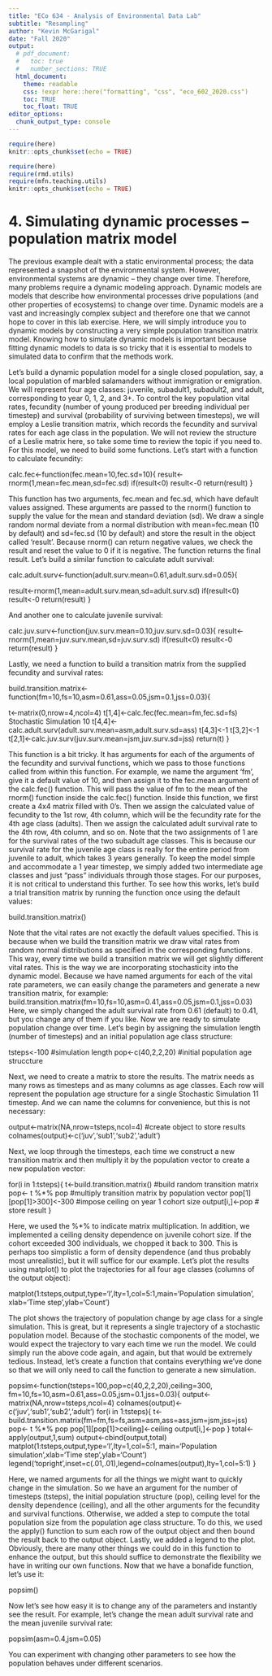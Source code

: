 ```yaml
---
title: "ECo 634 - Analysis of Environmental Data Lab"
subtitle: "Resampling"
author: "Kevin McGarigal"
date: "Fall 2020"
output:
  # pdf_document:
  #   toc: true
  #   number_sections: TRUE
  html_document:
    theme: readable
    css: !expr here::here("formatting", "css", "eco_602_2020.css")
    toc: TRUE
    toc_float: TRUE
editor_options: 
  chunk_output_type: console
---
```


```r
require(here)
knitr::opts_chunk$set(echo = TRUE)

require(here)
require(rmd.utils)
require(mfn.teaching.utils)
knitr::opts_chunk$set(echo = TRUE)
```


# 4. Simulating dynamic processes – population matrix model

The previous example dealt with a static environmental process; the data represented a snapshot of
the environmental system. However, environmental systems are dynamic – they change over time.
Therefore, many problems require a dynamic modeling approach. Dynamic models are models that
describe how environmental processes drive populations (and other properties of ecosystems) to
change over time. Dynamic models are a vast and increasingly complex subject and therefore one
that we cannot hope to cover in this lab exercise. Here, we will simply introduce you to dynamic
models by constructing a very simple population transition matrix model. Knowing how to simulate
dynamic models is important because fitting dynamic models to data is so tricky that it is essential to
models to simulated data to confirm that the methods work.

Let’s build a dynamic population model for a single closed population, say, a local population of
marbled salamanders without immigration or emigration. We will represent four age classes: juvenile,
subadult1, subadult2, and adult, corresponding to year 0, 1, 2, and 3+. To control the key population
vital rates, fecundity (number of young produced per breeding individual per timestep) and survival
(probability of surviving between timesteps), we will employ a Leslie transition matrix, which records
the fecundity and survival rates for each age class in the population. We will not review the structure
of a Leslie matrix here, so take some time to review the topic if you need to.
For this model, we need to build some functions. Let’s start with a function to calculate fecundity:


calc.fec<-function(fec.mean=10,fec.sd=10){
result<-rnorm(1,mean=fec.mean,sd=fec.sd)
if(result<0) result<-0
return(result)
}

This function has two arguments, fec.mean and fec.sd, which have default values assigned. These
arguments are passed to the rnorm() function to supply the value for the mean and standard
deviation (sd). We draw a single random normal deviate from a normal distribution with
mean=fec.mean (10 by default) and sd=fec.sd (10 by default) and store the result in the object called
‘result’. Because rnorm() can return negative values, we check the result and reset the value to 0 if it
is negative. The function returns the final result.
Let’s build a similar function to calculate adult survival:


calc.adult.surv<-function(adult.surv.mean=0.61,adult.surv.sd=0.05){

result<-rnorm(1,mean=adult.surv.mean,sd=adult.surv.sd)
if(result<0) result<-0
return(result)
}

And another one to calculate juvenile survival:

calc.juv.surv<-function(juv.surv.mean=0.10,juv.surv.sd=0.03){
result<-rnorm(1,mean=juv.surv.mean,sd=juv.surv.sd)
if(result<0) result<-0
return(result)
}

Lastly, we need a function to build a transition matrix from the supplied fecundity and survival rates:

build.transition.matrix<-function(fm=10,fs=10,asm=0.61,ass=0.05,jsm=0.1,jss=0.03){

t<-matrix(0,nrow=4,ncol=4)
t[1,4]<-calc.fec(fec.mean=fm,fec.sd=fs)
Stochastic Simulation 10
t[4,4]<-calc.adult.surv(adult.surv.mean=asm,adult.surv.sd=ass)
t[4,3]<-1
t[3,2]<-1
t[2,1]<-calc.juv.surv(juv.surv.mean=jsm,juv.surv.sd=jss)
return(t)
}

This function is a bit tricky. It has arguments for each of the arguments of the fecundity and survival
functions, which we pass to those functions called from within this function. For example, we name
the argument ‘fm’, give it a default value of 10, and then assign it to the fec.mean argument of the
calc.fec() function. This will pass the value of fm to the mean of the rnorm() function inside the
calc.fec() function. Inside this function, we first create a 4x4 matrix filled with 0's. Then we assign
the calculated value of fecundity to the 1st row, 4th column, which will be the fecundity rate for the
4th age class (adults). Then we assign the calculated adult survival rate to the 4th row, 4th column, and
so on. Note that the two assignments of 1 are for the survival rates of the two subadult age classes.
This is because our survival rate for the juvenile age class is really for the entire period from juvenile
to adult, which takes 3 years generally. To keep the model simple and accommodate a 1 year
timestep, we simply added two intermediate age classes and just “pass” individuals through those
stages. For our purposes, it is not critical to understand this further.
To see how this works, let’s build a trial transition matrix by running the function once using the
default values:

build.transition.matrix()

Note that the vital rates are not exactly the default values specified. This is because when we build
the transition matrix we draw vital rates from random normal distributions as specified in the
corresponding functions. This way, every time we build a transition matrix we will get slightly
different vital rates. This is the way we are incorporating stochasticity into the dynamic model.
Because we have named arguments for each of the vital rate parameters, we can easily change the
parameters and generate a new transition matrix, for example:
build.transition.matrix(fm=10,fs=10,asm=0.41,ass=0.05,jsm=0.1,jss=0.03)
Here, we simply changed the adult survival rate from 0.61 (default) to 0.41, but you change any of
them if you like.
Now we are ready to simulate population change over time. Let’s begin by assigning the simulation
length (number of timesteps) and an initial population age class structure:

tsteps<-100 #simulation length
pop<-c(40,2,2,20) #initial population age struccture

Next, we need to create a matrix to store the results. The matrix needs as many rows as timesteps
and as many columns as age classes. Each row will represent the population age structure for a single
Stochastic Simulation 11
timestep. And we can name the columns for convenience, but this is not necessary:

output<-matrix(NA,nrow=tsteps,ncol=4) #create object to store results
colnames(output)<-c('juv','sub1','sub2','adult')

Next, we loop through the timesteps, each time we construct a new transition matrix and then
multiply it by the population vector to create a new population vector:

for(i in 1:tsteps){
t<-build.transition.matrix() #build random transition matrix
pop<- t %*% pop #multiply transition matrix by population vector
pop[1][pop[1]>300]<-300 #impose ceiling on year 1 cohort size
output[i,]<-pop # store result
}

Here, we used the %*% to indicate matrix multiplication. In addition, we implemented a ceiling
density dependence on juvenile cohort size. If the cohort exceeded 300 individuals, we chopped it
back to 300. This is perhaps too simplistic a form of density dependence (and thus probably most
unrealistic), but it will suffice for our example.
Let’s plot the results using matplot() to plot the trajectories for all four age classes (columns of the
output object):

matplot(1:tsteps,output,type='l',lty=1,col=5:1,main='Population simulation',
xlab='Time step',ylab='Count')

The plot shows the trajectory of population change by age class for a single simulation. This is great,
but it represents a single trajectory of a stochastic population model. Because of the stochastic
components of the model, we would expect the trajectory to vary each time we run the model. We
could simply run the above code again, and again, but that would be extremely tedious. Instead, let’s
create a function that contains everything we’ve done so that we will only need to call the function
to generate a new simulation.

popsim<-function(tsteps=100,pop=c(40,2,2,20),ceiling=300,
fm=10,fs=10,asm=0.61,ass=0.05,jsm=0.1,jss=0.03){
output<-matrix(NA,nrow=tsteps,ncol=4)
colnames(output)<-c('juv','sub1','sub2','adult')
for(i in 1:tsteps){
t<-build.transition.matrix(fm=fm,fs=fs,asm=asm,ass=ass,jsm=jsm,jss=jss)
pop<- t %*% pop
pop[1][pop[1]>ceiling]<-ceiling
output[i,]<-pop
}
total<-apply(output,1,sum)
output<-cbind(output,total)
matplot(1:tsteps,output,type='l',lty=1,col=5:1,
main='Population simulation',xlab='Time step',ylab='Count')
legend('topright',inset=c(.01,.01),legend=colnames(output),lty=1,col=5:1)
}

Here, we named arguments for all the things we might want to quickly change in the simulation. So
we have an argument for the number of timesteps (tsteps), the initial population structure (pop),
ceiling level for the density dependence (ceiling), and all the other arguments for the fecundity and
survival functions. Otherwise, we added a step to compute the total population size from the
population age class structure. To do this, we used the apply() function to sum each row of the
output object and then bound the result back to the output object. Lastly, we added a legend to the
plot. Obviously, there are many other things we could do in this function to enhance the output, but
this should suffice to demonstrate the flexibility we have in writing our own functions.
Now that we have a bonafide function, let’s use it:

popsim()

Now let’s see how easy it is to change any of the parameters and instantly see the result. For
example, let’s change the mean adult survival rate and the mean juvenile survival rate:

popsim(asm=0.4,jsm=0.05)

You can experiment with changing other parameters to see how the population behaves under
different scenarios.

